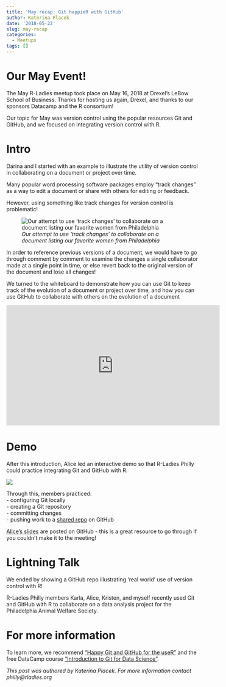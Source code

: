 ```yaml
---
title: 'May recap: Git happieR with GitHub'
author: Katerina Placek
date: '2018-05-22'
slug: may-recap
categories:
  - Meetups
tags: []
---
```


# Our May Event!
The May R-Ladies meetup took place on May 16, 2018 at Drexel's LeBow School of Business. Thanks for hosting us again, Drexel, and thanks to our sponsors Datacamp and the R consortium!

Our topic for May was version control using the popular resources Git and GitHub, and we focused on integrating version control with R. 

# Intro
Darina and I started with an example to illustrate the utility of version control in collaborating on a document or project over time. 

Many popular word processing software packages employ "track changes" as a way to edit a document or share with others for editing or feedback. 

However, using something like track changes for version control is problematic!

![*Our attempt to use 'track changes' to collaborate on a document listing our favorite women from Philadelphia*](/img/RLadies_May1.JPG)

In order to reference previous versions of a document, we would have to go through comment by comment to examine the changes a single collaborator made at a single point in time, or else revert back to the original version of the document and lose all changes!

We turned to the whiteboard to demonstrate how you can use Git to keep track of the evolution of a document or project over time, and how you can use GitHub to collaborate with others on the evolution of a document

<iframe width="560" height="315" src="https://www.youtube.com/embed/5_sdaVXlKNM" frameborder="0" allow="autoplay; encrypted-media" allowfullscreen></iframe>


# Demo
After this introduction, Alice led an interactive demo so that R-Ladies Philly could practice integrating Git and GitHub with R.

![](/img/RLadies_May2.jpg)

Through this, members practiced:  
  - configuring Git locally  
  - creating a Git repository  
  - committing changes  
  - pushing work to a [shared repo](https://github.com/awalsh17/intro_git_live) on GitHub


[Alice's slides](https://github.com/rladies/meetup-presentations_philadelphia/tree/master/May2018) are posted on GitHub - this is a great resource to go through if you couldn't make it to the meeting!

# Lightning Talk
We ended by showing a GitHub repo illustrating 'real world' use of version control with R!

R-Ladies Philly members Karla, Alice, Kristen, and myself recently used Git and GitHub with R to collaborate on a data analysis project for the Philadelphia Animal Welfare Society. 

# For more information
To learn more, we recommend ["Happy Git and GitHub for the useR"](http://happygitwithr.com) and the free DataCamp course ["Introduction to Git for Data Science"](https://www.datacamp.com/courses/introduction-to-git-for-data-science).

*This post was authored by Katerina Placek. For more information contact philly@rladies.org*